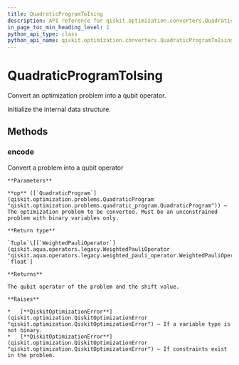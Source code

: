 ```yaml
---
title: QuadraticProgramToIsing
description: API reference for qiskit.optimization.converters.QuadraticProgramToIsing
in_page_toc_min_heading_level: 1
python_api_type: class
python_api_name: qiskit.optimization.converters.QuadraticProgramToIsing
---
```


# QuadraticProgramToIsing

<Class id="qiskit.optimization.converters.QuadraticProgramToIsing" isDedicatedPage={true} github="https://github.com/qiskit-community/qiskit-aqua/tree/stable/0.7/qiskit/optimization/converters/quadratic_program_to_ising.py" signature="QuadraticProgramToIsing" modifiers="class">
  Convert an optimization problem into a qubit operator.

  Initialize the internal data structure.

  ## Methods

  <span id="quadraticprogramtoising-encode" />

  ### encode

  <Function id="qiskit.optimization.converters.QuadraticProgramToIsing.encode" signature="QuadraticProgramToIsing.encode(op)">
    Convert a problem into a qubit operator

    **Parameters**

    **op** ([`QuadraticProgram`](qiskit.optimization.problems.QuadraticProgram "qiskit.optimization.problems.quadratic_program.QuadraticProgram")) – The optimization problem to be converted. Must be an unconstrained problem with binary variables only.

    **Return type**

    `Tuple`\[[`WeightedPauliOperator`](qiskit.aqua.operators.legacy.WeightedPauliOperator "qiskit.aqua.operators.legacy.weighted_pauli_operator.WeightedPauliOperator"), `float`]

    **Returns**

    The qubit operator of the problem and the shift value.

    **Raises**

    *   [**QiskitOptimizationError**](qiskit.optimization.QiskitOptimizationError "qiskit.optimization.QiskitOptimizationError") – If a variable type is not binary.
    *   [**QiskitOptimizationError**](qiskit.optimization.QiskitOptimizationError "qiskit.optimization.QiskitOptimizationError") – If constraints exist in the problem.
  </Function>
</Class>

